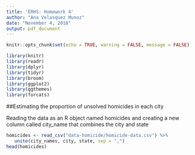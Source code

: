 ```yaml
---
title: 'ERHS: Homework 4'
author: "Ana Velasquez Munoz"
date: "November 4, 2018"
output: pdf_document
---
```


```r
knitr::opts_chunk$set(echo = TRUE, warning = FALSE, message = FALSE)
```

```r
library(knitr)
library(readr)
library(dplyr)
library(tidyr)
library(broom)
library(ggplot2)
library(ggthemes)
library(forcats)

```

##Estimating the proportion of unsolved homicides in each city

Reading the data as an R object named homicides and creating a new column called city_name that combines the city and state
```r
homicides <- read_csv("data-homicide/homicide-data.csv") %>% 
   unite(city_names, city, state, sep = ",")
head(homicides)

```


